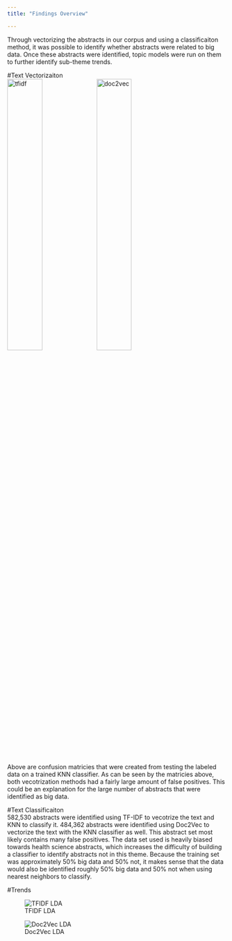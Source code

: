 ```yaml
---
title: "Findings Overview"

---
```

Through vectorizing the abstracts in our corpus and using a classificaiton method, it was possible to identify whether abstracts were related to big data. Once these abstracts were identified, topic models were run on them to further identify sub-theme trends.  

#Text Vectorizaiton  
![tfidf](www/tfidf.PNG){width=40% }
![doc2vec](www/doc2vec.PNG){width=40% }   
  
Above are confusion matricies that were created from testing the labeled data on a trained KNN classifier. As can be seen by the matricies above, both vecotrization methods had a fairly large amount of false positives. This could be an explanation for the large number of abstracts that were identified as big data.  

#Text Classificaiton  
582,530 abstracts were identified using TF-IDF to vecotrize the text and KNN to classify it. 484,362 abstracts were identified using Doc2Vec to vectorize the text with the KNN classifier as well. This abstract set most likely contains many false positives. The data set used is heavily biased towards health science abstracts, which increases the difficulty of building a classifier to identify abstracts not in this theme.  Because the training set was approximately 50% big data and 50% not, it makes sense that the data would also be identified roughly 50% big data and 50% not when using nearest neighbors to classify.  


#Trends  

![TFIDF LDA](www/tfidf_model.PNG)   

![Doc2Vec LDA](www/doc2vec_model.PNG)  










